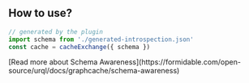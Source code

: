 

<PackageHeader/>

## How to use?

```ts
// generated by the plugin
import schema from './generated-introspection.json'
const cache = cacheExchange({ schema })
```

<Callout>
[Read more about Schema Awareness](https://formidable.com/open-source/urql/docs/graphcache/schema-awareness)
</Callout>

<PackageApiDocs/>
